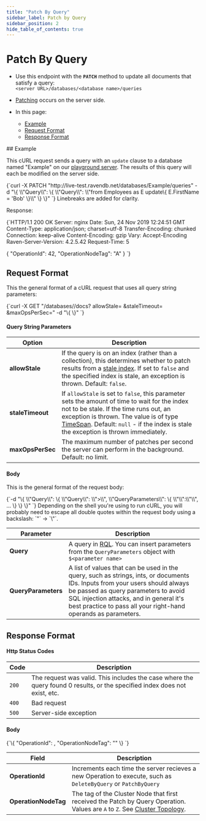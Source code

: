 ```yaml
---
title: "Patch By Query"
sidebar_label: Patch by Query
sidebar_position: 2
hide_table_of_contents: true
---
```



# Patch By Query
<Admonition type="note" title="Note">

* Use this endpoint with the **`PATCH`** method to update all documents that satisfy a query:  
`<server URL>/databases/<database name>/queries`  

* [Patching](../../../client-api/operations/patching/set-based.mdx) occurs on the server side.  

* In this page:  
  * [Example](../../../client-api/rest-api/queries/patch-by-query.mdx#example)  
  * [Request Format](../../../client-api/rest-api/queries/patch-by-query.mdx#request-format)  
  * [Response Format](../../../client-api/rest-api/queries/patch-by-query.mdx#response-format)  

</Admonition>
## Example

This cURL request sends a query with an `update` clause to a database named "Example" on our 
[playground server](http://live-test.ravendb.net). The results of this query will each be modified on the server side.  

<TabItem value="bash" label="bash">
<CodeBlock language="bash">
{`curl -X PATCH "http://live-test.ravendb.net/databases/Example/queries"
-d "\{ \\"Query\\": \{ \\"Query\\": \\"from Employees as E update\{ E.FirstName = 'Bob' \}\\" \} \}"
`}
</CodeBlock>
</TabItem>
Linebreaks are added for clarity.  

Response:  

<TabItem value="http" label="http">
<CodeBlock language="http">
{`HTTP/1.1 200 OK
Server: nginx
Date: Sun, 24 Nov 2019 12:24:51 GMT
Content-Type: application/json; charset=utf-8
Transfer-Encoding: chunked
Connection: keep-alive
Content-Encoding: gzip
Vary: Accept-Encoding
Raven-Server-Version: 4.2.5.42
Request-Time: 5

\{
    "OperationId": 42,
    "OperationNodeTag": "A"
\}
`}
</CodeBlock>
</TabItem>



## Request Format

This the general format of a cURL request that uses all query string parameters:

<TabItem value="batch" label="batch">
<CodeBlock language="batch">
{`curl -X GET "<server URL>/databases/<database name>/docs?
            allowStale=<boolean>
            &staleTimeout=<TimeSpan>
            &maxOpsPerSec=<integer>"
-d "\{ \}"
`}
</CodeBlock>
</TabItem>

#### Query String Parameters

| Option | Description |
| - | - |
| **allowStale** | If the query is on an index (rather than a collection), this determines whether to patch results from a [stale index](../../../indexes/stale-indexes.mdx). If set to `false` and the specified index is stale, an exception is thrown. Default: `false`. |
| **staleTimeout** | If `allowStale` is set to `false`, this parameter sets the amount of time to wait for the index not to be stale. If the time runs out, an exception is thrown. The value is of type [TimeSpan](https://docs.microsoft.com/en-us/dotnet/api/system.timespan). Default: `null` - if the index is stale the exception is thrown immediately. |
| **maxOpsPerSec** | The maximum number of patches per second the server can perform in the background. Default: no limit. |

#### Body

This is the general format of the request body:

<TabItem value="powershell" label="powershell">
<CodeBlock language="powershell">
{`-d "\{
    \\"Query\\": \{
        \\"Query\\": \\"<RQL query referencing $<name>>\\",
        \\"QueryParameters\\": \{
            \\"<name>\\":\\"<parameter>\\",
            ...
        \}
    \}
\}"
`}
</CodeBlock>
</TabItem>
Depending on the shell you're using to run cURL, you will probably need to escape all 
double quotes within the request body using a backslash: `"` -&gt; `\"`.  

| Parameter | Description |
| - | - |
| **Query** | A query in [RQL](../../../client-api/session/querying/what-is-rql.mdx). You can insert parameters from the `QueryParameters` object with `$<parameter name>` |
| **QueryParameters** | A list of values that can be used in the query, such as strings, ints, or documents IDs. Inputs from your users should always be passed as query parameters to avoid SQL injection attacks, and in general it's best practice to pass all your right-hand operands as parameters. |


## Response Format

#### Http Status Codes

| Code | Description |
| - | - |
| `200` | The request was valid. This includes the case where the query found 0 results, or the specified index does not exist, etc. |
| `400` | Bad request |
| `500` | Server-side exception |

#### Body

<TabItem value="javascript" label="javascript">
<CodeBlock language="javascript">
{`\{
    "OperationId": <int>,
    "OperationNodeTag": "<cluster node tag>"
\}
`}
</CodeBlock>
</TabItem>

| Field | Description |
| - | - |
| **OperationId** | Increments each time the server recieves a new Operation to execute, such as `DeleteByQuery` or `PatchByQuery` |
| **OperationNodeTag** | The tag of the Cluster Node that first received the Patch by Query Operation. Values are `A` to `Z`. See [Cluster Topology](../../../server/clustering/rachis/cluster-topology.mdx). |


